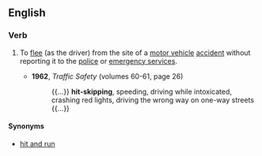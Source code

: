 ==English==

===Verb===
{{en-verb|hit-skip|p|ed|head=[[hit]]-[[skip]]}}

# {{lb|en|intransitive|rare}} To [[flee]] (as the driver) from the site of a [[motor vehicle]] [[accident]] without reporting it to the [[police]] or [[emergency service]]s.
#* '''1962''', ''Traffic Safety'' (volumes 60-61, page 26)
#*: {{...}} '''hit-skipping''', speeding, driving while intoxicated, crashing red lights, driving the wrong way on one-way streets {{...}}

====Synonyms====
* [[hit and run]]